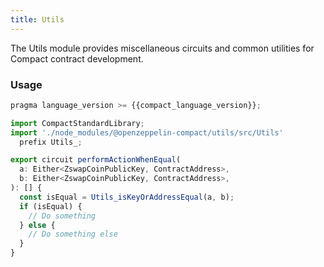 ```yaml
---
title: Utils
---
```


The Utils module provides miscellaneous circuits and common utilities for Compact contract development.

### Usage

```typescript
pragma language_version >= {{compact_language_version}};

import CompactStandardLibrary;
import './node_modules/@openzeppelin-compact/utils/src/Utils'
  prefix Utils_;

export circuit performActionWhenEqual(
  a: Either<ZswapCoinPublicKey, ContractAddress>,
  b: Either<ZswapCoinPublicKey, ContractAddress>,
): [] {
  const isEqual = Utils_isKeyOrAddressEqual(a, b);
  if (isEqual) {
    // Do something
  } else {
    // Do something else
  }
}
```
